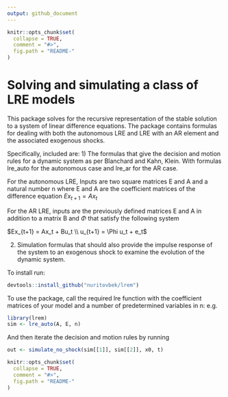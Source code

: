 ```yaml
---
output: github_document
---
```


<!-- README.md is generated from README.Rmd. Please edit that file -->

```r
knitr::opts_chunk$set(
  collapse = TRUE,
  comment = "#>",
  fig.path = "README-"
)
```


# Solving and simulating a class of LRE models {-}

This package solves for the recursive representation of the stable solution to a system of linear difference equations. The package contains formulas for dealing with both the autonomous LRE and LRE with an AR element and the associated exogenous shocks.

Specifically, included are:
1) The formulas that give the decision and motion rules for a dynamic system as per Blanchard and Kahn, Klein. With formulas lre_auto for the autonomous case and lre_ar for the AR case.

For the autonomous LRE, Inputs are two square matrices E and A and a natural number n where E and A are the coefficient matrices of the difference equation $Ex_{t+1} = Ax_t$ 

For the AR LRE, inputs are the previously defined matrices E and A in addition to a matrix B and $\Phi$ that satisfy the following system

$Ex_{t+1} = Ax_t + Bu_t \\ u_{t+1} = \Phi u_t + e_t$

2) Simulation formulas that should also provide the impulse response of the system to an exogenous shock to examine the evolution of the dynamic system.

To install run:

```r
devtools::install_github("nuritovbek/lrem")
```
To use the package, call the required lre function with the coefficient matrices of your model and a number of predetermined variables in n: e.g. 

```r
library(lrem)
sim <- lre_auto(A, E, n)
```

And then iterate the decision and motion rules by running

```r
out <- simulate_no_shock(sim[[1]], sim[[2]], x0, t)
```


```r
knitr::opts_chunk$set(
  collapse = TRUE,
  comment = "#>",
  fig.path = "README-"
)
```

